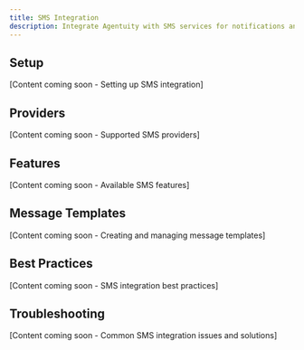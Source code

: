 ```yaml
---
title: SMS Integration
description: Integrate Agentuity with SMS services for notifications and interactions
---
```


## Setup

[Content coming soon - Setting up SMS integration]

## Providers

[Content coming soon - Supported SMS providers]

## Features

[Content coming soon - Available SMS features]

## Message Templates

[Content coming soon - Creating and managing message templates]

## Best Practices

[Content coming soon - SMS integration best practices]

## Troubleshooting

[Content coming soon - Common SMS integration issues and solutions]  